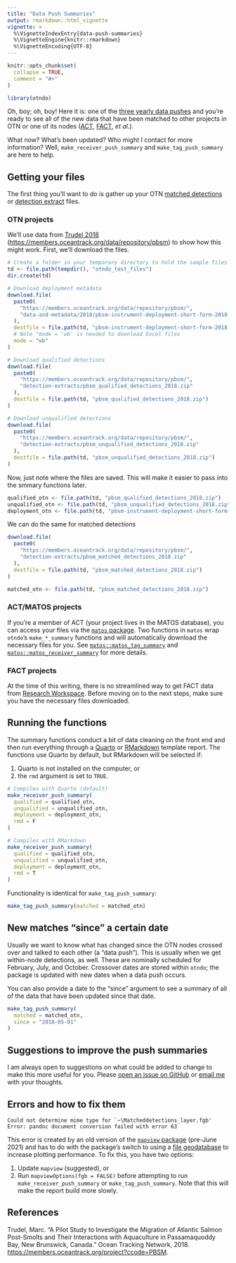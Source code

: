 ```yaml
---
title: "Data Push Summaries"
output: rmarkdown::html_vignette
vignette: >
  %\VignetteIndexEntry{data-push-summaries}
  %\VignetteEngine{knitr::rmarkdown}
  %\VignetteEncoding{UTF-8}
---
```


```r
knitr::opts_chunk$set(
  collapse = TRUE,
  comment = "#>"
)
```

```r
library(otndo)
```

Oh, boy; oh, boy! Here it is: one of the [three yearly data pushes](https://members.oceantrack.org/faq#autotoc-item-autotoc-6) and you're ready to see all of the new data that have been matched to other projects in OTN or one of its nodes ([ACT](https://www.theactnetwork.com/), [FACT](https://secoora.org/fact/), *et al.*).

What now? What's been updated? Who might I contact for more information? Well, `make_receiver_push_summary` and `make_tag_push_summary` are here to help.

## Getting your files
The first thing you'll want to do is gather up your OTN [matched detections](https://members.oceantrack.org/data/otn-detection-extract-documentation-matched-to-animals#autotoc-item-autotoc-1) or [detection extract](https://members.oceantrack.org/data/otn-detection-extract-documentation-matched-to-animals#autotoc-item-autotoc-2) files.

### OTN projects
We'll use data from [Trudel 2018](#references) (<https://members.oceantrack.org/data/repository/pbsm>) to show how this might work. First, we'll download the files.

```r
# Create a folder in your temporary directory to hold the sample files
td <- file.path(tempdir(), "otndo_test_files")
dir.create(td)

# Download deployment metadata
download.file(
  paste0(
    "https://members.oceantrack.org/data/repository/pbsm/",
    "data-and-metadata/2018/pbsm-instrument-deployment-short-form-2018.xls"
  ),
  destfile = file.path(td, "pbsm-instrument-deployment-short-form-2018.xls"),
  # Note "mode = 'wb' is needed to download Excel files
  mode = "wb"
)

# Download qualified detections
download.file(
  paste0(
    "https://members.oceantrack.org/data/repository/pbsm/",
    "detection-extracts/pbsm_qualified_detections_2018.zip"
  ),
  destfile = file.path(td, "pbsm_qualified_detections_2018.zip")
)

# Download unqualified detections
download.file(
  paste0(
    "https://members.oceantrack.org/data/repository/pbsm/",
    "detection-extracts/pbsm_unqualified_detections_2018.zip"
  ),
  destfile = file.path(td, "pbsm_unqualified_detections_2018.zip")
)
```

Now, just note where the files are saved. This will make it easier to pass into the smmary functions later.

```r
qualified_otn <- file.path(td, "pbsm_qualified_detections_2018.zip")
unqualified_otn <- file.path(td, "pbsm_unqualified_detections_2018.zip")
deployment_otn <- file.path(td, "pbsm-instrument-deployment-short-form-2018.xls")
```

We can do the same for matched detections
```r
download.file(
  paste0(
    "https://members.oceantrack.org/data/repository/pbsm/",
    "detection-extracts/pbsm_matched_detections_2018.zip"
  ),
  destfile = file.path(td, "pbsm_matched_detections_2018.zip")
)

matched_otn <- file.path(td, "pbsm_matched_detections_2018.zip")
```


### ACT/MATOS projects
If you're a member of ACT (your project lives in the MATOS database), you can access your files via the [`matos` package](https://matos.obrien.page). Two functions in `matos` wrap `otndo`'s `make_*_summary` functions and will automatically download the necessary files for you. See [`matos::matos_tag_summary`](https://matos.obrien.page/reference/matos_tag_summary.html) and [`matos::matos_receiver_summary`](https://matos.obrien.page/reference/matos_receiver_summary.html) for more details.


### FACT projects 
At the time of this writing, there is no streamlined way to get FACT data from [Research Workspace](https://researchworkspace.com/). Before moving on to the next steps, make sure you have the necessary files downloaded.



## Running the functions
The summary functions conduct a bit of data cleaning on the front end and then run everything through a [Quarto](https://quarto.org/) or [RMarkdown](https://rmarkdown.rstudio.com/) template report. The functions use Quarto by default, but RMarkdown will be selected if:

1.  Quarto is not installed on the computer, or
2.  the `rmd` argument is set to `TRUE`.

```r
# Compiles with Quarto (default)
make_receiver_push_summary(
  qualified = qualified_otn,
  unqualified = unqualified_otn,
  deployment = deployment_otn,
  rmd = F
)

# Compiles with RMarkdown
make_receiver_push_summary(
  qualified = qualified_otn,
  unqualified = unqualified_otn,
  deployment = deployment_otn,
  rmd = T
)
```

Functionality is identical for `make_tag_push_summary`:

```r
make_tag_push_summary(matched = matched_otn)
```

## New matches "since" a certain date
Usually we want to know what has changed since the OTN nodes crossed over and talked to each other (a "data push"). This is usually when we get within-node detections, as well. These are nominally scheduled for February, July, and October. Crossover dates are stored within `otndo`; the package is updated with new dates when a data push occurs.

You can also provide a date to the "since" argument to see a summary of all of the data that have been updated since that date.

```r
make_tag_push_summary(
  matched = matched_otn,
  since = "2018-05-01"
)
```


## Suggestions to improve the push summaries

I am always open to suggestions on what could be added to change to make this more useful for you. Please [open an issue on GitHub](https://github.com/mhpob/matos/issues) or [email me](mailto:mike@obrien.page) with your thoughts.

## Errors and how to fix them

    Could not determine mime type for `~\Matcheddetections_layer.fgb'
    Error: pandoc document conversion failed with error 63

This error is created by an old version of the [`mapview` package](https://r-spatial.github.io/mapview/) (pre-June 2021) and has to do with the package's switch to using a [file geodatabase](https://pro.arcgis.com/en/pro-app/latest/help/data/geodatabases/manage-file-gdb/file-geodatabases.htm) to increase plotting performance. To fix this, you have two options:

1.  Update `mapview` (suggested), or
2.  Run `mapviewOptions(fgb = FALSE)` before attempting to run `make_receiver_push_summary` or `make_tag_push_summary`. Note that this will make the report build more slowly.

## References {#references}

Trudel, Marc. "A Pilot Study to Investigate the Migration of Atlantic Salmon Post-Smolts and Their Interactions with Aquaculture in Passamaquoddy Bay, New Brunswick, Canada." Ocean Tracking Network, 2018. <https://members.oceantrack.org/project?ccode=PBSM>.
